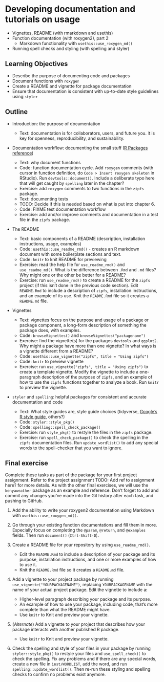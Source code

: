 # Developing documentation and tutorials on usage {#package-documentation}

- Vignettes, README (with rmarkdown and usethis)
- Function documentation (with roxygen2), part 2
    - Markdown functionality with `usethis::use_roxygen_md()`
- Running spell checks and styling (with spelling and styler)

## Learning Objectives

* Describe the purpose of documenting code and packages
* Document functions with `roxygen`
* Create a README and vignette for package documentation
* Ensure that documentation is consistent with up-to-date style guidelines
using `styler`

## Outline

* Introduction: the purpose of documentation

  * Text: documentation is for collaborators, users, and future you. It is key
for openness, reproducibility, and sustainability.

* Documentation workflow: documenting the small stuff 
([R Packages reference](https://r-pkgs.org/man.html?q=roxygen#man))

  * Text: why document functions
  * Code: function documentation cycle. Add `roxygen` comments (with cursor in
function definition, do `Code > Insert roxygen skeleton` in RStudio). Run
`devtools::document()`. Include a deliberate typo here that will get caught by
`spelling` later in the chapter?
  * Exercise: add `roxygen` comments to two functions in the `zipfs` package.
  * Text: documenting tests
  * TODO: Decide if this is needed based on what is put into chapter 6.
  * Code: FIXME test documentation workflow
  * Exercise: add and/or improve comments and documentation in a test file in
the `zipfs` package.

* The README

  * Text: basic components of a README (description, installation instructions,
usage, examples)
  * Code: `usethis::use_readme_rmd()` - creates an R markdown document with
some boilerplate sections and text.
  * Code: `knitr` to knit README for previewing
  * Exercise: read the help file for `use_readme_rmd()` and `use_readme_md()`.
What is the difference between `.Rmd` and `.md` files? Why might one or the
other be better for a README?
  * Exercise: run `use_readme_rmd()` to create a README for the `zipfs` project
(if this isn't done in the previous code section). Edit `README.Rmd` to include
a description of `zipfs`, installation instructions, and an example of its use.
Knit the `README.Rmd` file so it creates a `README.md` file.

* Vignettes

  * Text: vignettes focus on the purpose and usage of a package or package
component, a long-form description of something the package does, with examples.
  * Code: `browseVignettes()` and `browseVignettes("packagename")`
  * Exercise: find the vignette(s) for the packages `devtools` and `ggplot2`.
Why might a package have more than one vignette? In what ways is a vignette
different from a README?
  * Code: `usethis::use_vignette("zipfs", title = "Using zipfs")`
  * Code: `knitr` to preview vignette
  * Exercise: run `use_vignette("zipfs", title = "Using zipfs")` to create a
template vignette. Modify the vignette to include a one-paragraph description
of the purpose of `zipfs`, and an example of how to use the `zipfs` functions
together to analyze a book. Run `knitr` to preview the vignette.

* `styler` and `spelling`: helpful packages for consistent and accurate
documentation and code

  * Text: What style guides are, style guide choices (tidyverse, [Google's R
style guide](https://google.github.io/styleguide/Rguide.html), others?)
  * Code: `styler::style_pkg()`
  * Code: `spelling::spell_check_package()`
  * Exercise: run `style_pkg()` to restyle the files in the `zipfs` package.
  * Exercise: run `spell_check_package()` to check the spelling in the `zipfs`
documentation files. Run `update_wordlist()` to add any special words to the
spell-checker that you want to ignore.

## Final exercise {#08-final-exercise}

Complete these tasks as part of the package for your first project assignment.
Refer to the project assignment TODO: Add ref to assignment here?
for more details. As with the other final exercises,
we will use the `kenyaweather` package as an example and reference.
Don't forget to add and commit any changes you've made into the Git history
after each task, and pushing to GitHub.

1. Add the ability to write your roxygen2 documentation using Markdown with 
`usethis::use_roxygen_md()`.

2. Go through your existing function documentations and fill them in more.
Especially focus on completing the `@param`, `@return`, and `@examples` fields.
Then run `document()` (`Ctrl-Shift-D`).

3. Create a README file for your repository by using `use_readme_rmd()`.
    - Edit the `README.Rmd` to include a description of your package and its
    purpose, installation instructions, and one or more examples of how to use it.
    - Knit the `README.Rmd` file so it creates a `README.md` file.

4. Add a vignette to your project package by running `use_vignette("YOURPACKAGENAME")`,
replacing `YOURPACKAGENAME` with the name of your actual project package.
Edit the vignette to include a:
	- Higher-level paragraph describing your package and its purpose.
	- An example of how to use your package, including code, that's more complete
	than what the README might have.
    - Use `knitr` to Knit and preview your vignette.

4. (*Alternate*) Add a vignette to your project that describes how your package
interacts with another published R package. <!--leaflet?-->
    - Use `knitr` to Knit and preview your vignette.

5. Check the spelling and style of your files in your package by running
`styler::style_pkg()` to restyle your files and `use_spell_check()` to check the
spelling. Fix any problems and if there are any special words, create a
new file in `inst/WORDLIST`, add the word, and run `spelling::update_wordlist()`.
Then re-run these styling and spelling checks to confirm no problems exist anymore.
